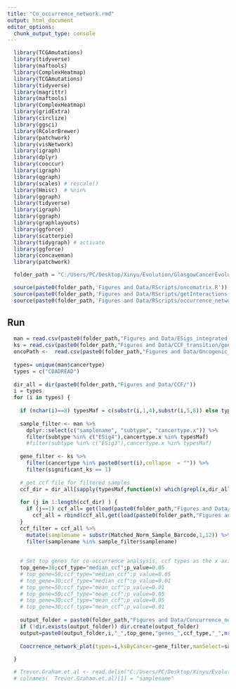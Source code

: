 ```yaml
---
title: "Co_occurrence_network.rmd"
output: html_document
editor_options:
  chunk_output_type: console
---
```


```r
  library(TCGAmutations)
  library(tidyverse)
  library(maftools)
  library(ComplexHeatmap)
  library(TCGAmutations)
  library(tidyverse)
  library(magrittr)
  library(maftools)
  library(ComplexHeatmap)
  library(gridExtra)
  library(circlize)
  library(ggsci)
  library(RColorBrewer)
  library(patchwork)
  library(visNetwork)
  library(igraph)
  library(dplyr)
  library(cooccur)
  library(igraph)
  library(qgraph)
  library(scales) # rescale()
  library(Hmisc)  # %nin%
  library(ggraph)
  library(tidyverse)
  library(igraph)
  library(ggraph)
  library(graphlayouts)
  library(ggforce)
  library(scatterpie)
  library(tidygraph) # activate
  library(ggforce)
  library(concaveman)
  library(patchwork)

  folder_path = "C:/Users/PC/Desktop/Xinyu/Evolution/GlasgowCancerEvolution/"

  source(paste0(folder_path,'Figures and Data/RScripts/oncomatrix.R'))
  source(paste0(folder_path,'Figures and Data/RScripts/getInteractions.R'))
  source(paste0(folder_path,'Figures and Data/RScripts/occurrence_network_plot.R'))
```

## Run 

```r

  man = read.csv(paste0(folder_path,"Figures and Data/ESigs_integrated_measure_4146_20210501.csv"))
  ks = read.csv(paste0(folder_path,"Figures and Data/CCF_transition/gene_ks_fisher_table_4000_20210502.csv"))
  oncoPath <-  read.csv(paste0(folder_path,"Figures and Data/Oncogenic_pathways.csv"))
  
  types= unique(man$cancertype)
  types = c("COADREAD")
 
  dir_all = dir(paste0(folder_path,"Figures and Data/CCF/"))
  i = types
  for (i in types) {
    
    if (nchar(i)==8) typesMaf = c(substr(i,1,4),substr(i,5,8)) else typesMaf = i
   
    sample_filter <- man %>% 
      dplyr::select(c("samplename", "subtype", "cancertype.x")) %>% 
      filter(subtype %in% c("ESig4"),cancertype.x %in% typesMaf)
      #filter(subtype %in% c("ESig3"),cancertype.x %in% typesMaf)
    
    gene_filter <- ks %>%
      filter(cancertype %in% paste0(sort(i),collapse  = "")) %>% 
      filter(significant_ks == 1)
    
    # get ccf file for filtered samples
    ccf_dir = dir_all[sapply(typesMaf,function(x) which(grepl(x,dir_all)))]
    
    for (j in 1:length(ccf_dir) ) {
      if (j==1) ccf_all= get(load(paste0(folder_path,"Figures and Data/CCF/",ccf_dir[1]))) else 
        ccf_all = rbind(ccf_all,get(load(paste0(folder_path,"Figures and Data/CCF/",ccf_dir[j]))))
    }
    ccf_filter = ccf_all %>% 
      mutate(samplename = substr(Matched_Norm_Sample_Barcode,1,12)) %>%
      filter(samplename %in% sample_filter$samplename)
    
    
    # Set top genes for co-occurrence analsysis, ccf types as the x axis and maximum p value filtered as network
    top_gene=30;ccf_type="median_ccf";p_value=0.05
    # top_gene=50;ccf_type="median_ccf";p_value=0.05
    # top_gene=30;ccf_type="median_ccf";p_value=0.01
    # top_gene=50;ccf_type="mean_ccf";p_value=0.01
    # top_gene=50;ccf_type="mean_ccf";p_value=0.05
    # top_gene=30;ccf_type="mean_ccf";p_value=0.05
    # top_gene=30;ccf_type="mean_ccf";p_value=0.01
    
    output_folder = paste0(folder_path,"Figures and Data/Concurrence_network_",Sys.Date(),"/")
    if (!dir.exists(output_folder)) dir.create(output_folder)
    output=paste0(output_folder,i,"_",top_gene,"genes_",ccf_type,"_",nrow(sample_filter),"_samples_",p_value,".pdf")
    
    Coocrrence_network_plot(types=i,ksByCancer=gene_filter,manSelect=sample_filter,output=output,top_gene=top_gene,p_value=p_value,ccf_type=ccf_type,ccf_all= ccf_filter,oncoPath=oncoPath)
    
  }

  # Trevor.Graham.et.al <- read.delim("C:/Users/PC/Desktop/Xinyu/Evolution/GlasgowCancerEvolution/Archive/Data/TCGA/Trevor Graham et al.txt")
  # colnames(  Trevor.Graham.et.al)[1] = "samplename"

  
```


